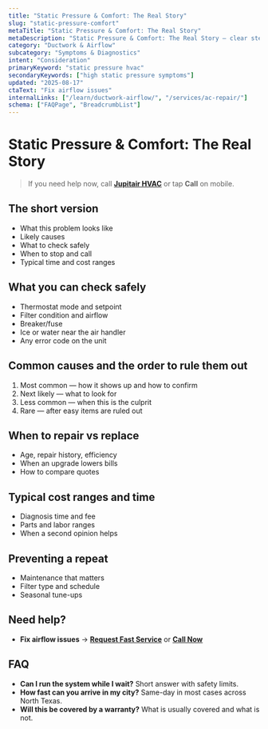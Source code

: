 ```yaml
---
title: "Static Pressure & Comfort: The Real Story"
slug: "static-pressure-comfort"
metaTitle: "Static Pressure & Comfort: The Real Story"
metaDescription: "Static Pressure & Comfort: The Real Story — clear steps, practical fixes, and when to call a pro in North Texas."
category: "Ductwork & Airflow"
subcategory: "Symptoms & Diagnostics"
intent: "Consideration"
primaryKeyword: "static pressure hvac"
secondaryKeywords: ["high static pressure symptoms"]
updated: "2025-08-17"
ctaText: "Fix airflow issues"
internalLinks: ["/learn/ductwork-airflow/", "/services/ac-repair/"]
schema: ["FAQPage", "BreadcrumbList"]
---
```

# Static Pressure & Comfort: The Real Story

> If you need help now, call **[Jupitair HVAC](/contact)** or tap **Call** on mobile.

## The short version
- What this problem looks like
- Likely causes
- What to check safely
- When to stop and call
- Typical time and cost ranges

## What you can check safely
- Thermostat mode and setpoint
- Filter condition and airflow
- Breaker/fuse
- Ice or water near the air handler
- Any error code on the unit

## Common causes and the order to rule them out
1. Most common — how it shows up and how to confirm
2. Next likely — what to look for
3. Less common — when this is the culprit
4. Rare — after easy items are ruled out

## When to repair vs replace
- Age, repair history, efficiency
- When an upgrade lowers bills
- How to compare quotes

## Typical cost ranges and time
- Diagnosis time and fee
- Parts and labor ranges
- When a second opinion helps

## Preventing a repeat
- Maintenance that matters
- Filter type and schedule
- Seasonal tune-ups

## Need help?
- **Fix airflow issues** → **[Request Fast Service](/contact)** or **[Call Now](tel:+1-XXX-XXX-XXXX)**

## FAQ
- **Can I run the system while I wait?** Short answer with safety limits.
- **How fast can you arrive in my city?** Same-day in most cases across North Texas.
- **Will this be covered by a warranty?** What is usually covered and what is not.
